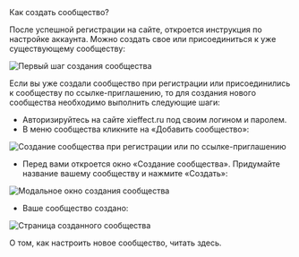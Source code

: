 
<AnchorHeading type="h1" id="create-community">
  Как создать сообщество?
</AnchorHeading>

После успешной регистрации на сайте, откроется инструкция по настройке аккаунта. Можно создать свое или присоединиться к уже существующему сообществу:

<Image
  width={634}
  height={567}
  src="/assets/markdown/community/add-community/create-community.jpeg"
  alt="Первый шаг создания сообщества"
/>

Если вы уже создали сообщество при регистрации или присоединились к сообществу по ссылке-приглашению, то для создания нового сообщества необходимо выполнить следующие шаги:

- Авторизируйтесь на сайте xieffect.ru под своим логином и паролем.
- В меню сообщества кликните на «Добавить сообщество»:

<Image
  width={364}
  height={627}
  src="/assets/markdown/community/add-community/add-community.jpeg"
  alt="Создание сообщества при регистрации или по ссылке-приглашению"
/>

- Перед вами откроется окно «Создание сообщества». Придумайте название вашему сообществу и нажмите «Создать»:

<Image
  width={620}
  height={471}
  src="/assets/markdown/community/add-community/add-community-modal.jpeg"
  alt="Модальное окно создания сообщества"
/>

- Ваше сообщество создано:

<Image
  width={845}
  height={476}
  src="/assets/markdown/community/add-community/community-created.jpeg"
  alt="Страница созданного сообщества"
/>

О том, как настроить новое сообщество, читать <Link href="/community/community-settings">здесь</Link>.
